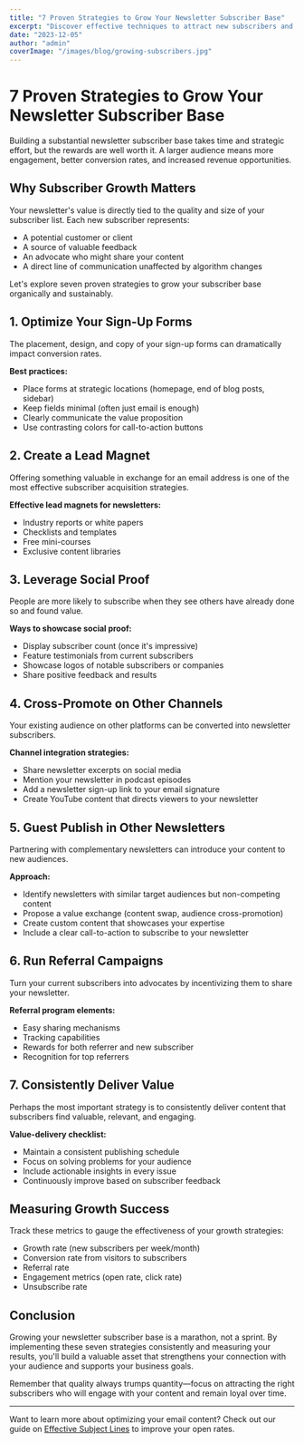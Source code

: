 ```yaml
---
title: "7 Proven Strategies to Grow Your Newsletter Subscriber Base"
excerpt: "Discover effective techniques to attract new subscribers and grow your newsletter audience organically."
date: "2023-12-05"
author: "admin"
coverImage: "/images/blog/growing-subscribers.jpg"
---
```


# 7 Proven Strategies to Grow Your Newsletter Subscriber Base

Building a substantial newsletter subscriber base takes time and strategic effort, but the rewards are well worth it. A larger audience means more engagement, better conversion rates, and increased revenue opportunities.

## Why Subscriber Growth Matters

Your newsletter's value is directly tied to the quality and size of your subscriber list. Each new subscriber represents:

- A potential customer or client
- A source of valuable feedback
- An advocate who might share your content
- A direct line of communication unaffected by algorithm changes

Let's explore seven proven strategies to grow your subscriber base organically and sustainably.

## 1. Optimize Your Sign-Up Forms

The placement, design, and copy of your sign-up forms can dramatically impact conversion rates.

**Best practices:**

- Place forms at strategic locations (homepage, end of blog posts, sidebar)
- Keep fields minimal (often just email is enough)
- Clearly communicate the value proposition
- Use contrasting colors for call-to-action buttons

## 2. Create a Lead Magnet

Offering something valuable in exchange for an email address is one of the most effective subscriber acquisition strategies.

**Effective lead magnets for newsletters:**

- Industry reports or white papers
- Checklists and templates
- Free mini-courses
- Exclusive content libraries

## 3. Leverage Social Proof

People are more likely to subscribe when they see others have already done so and found value.

**Ways to showcase social proof:**

- Display subscriber count (once it's impressive)
- Feature testimonials from current subscribers
- Showcase logos of notable subscribers or companies
- Share positive feedback and results

## 4. Cross-Promote on Other Channels

Your existing audience on other platforms can be converted into newsletter subscribers.

**Channel integration strategies:**

- Share newsletter excerpts on social media
- Mention your newsletter in podcast episodes
- Add a newsletter sign-up link to your email signature
- Create YouTube content that directs viewers to your newsletter

## 5. Guest Publish in Other Newsletters

Partnering with complementary newsletters can introduce your content to new audiences.

**Approach:**

- Identify newsletters with similar target audiences but non-competing content
- Propose a value exchange (content swap, audience cross-promotion)
- Create custom content that showcases your expertise
- Include a clear call-to-action to subscribe to your newsletter

## 6. Run Referral Campaigns

Turn your current subscribers into advocates by incentivizing them to share your newsletter.

**Referral program elements:**

- Easy sharing mechanisms
- Tracking capabilities
- Rewards for both referrer and new subscriber
- Recognition for top referrers

## 7. Consistently Deliver Value

Perhaps the most important strategy is to consistently deliver content that subscribers find valuable, relevant, and engaging.

**Value-delivery checklist:**

- Maintain a consistent publishing schedule
- Focus on solving problems for your audience
- Include actionable insights in every issue
- Continuously improve based on subscriber feedback

## Measuring Growth Success

Track these metrics to gauge the effectiveness of your growth strategies:

- Growth rate (new subscribers per week/month)
- Conversion rate from visitors to subscribers
- Referral rate
- Engagement metrics (open rate, click rate)
- Unsubscribe rate

## Conclusion

Growing your newsletter subscriber base is a marathon, not a sprint. By implementing these seven strategies consistently and measuring your results, you'll build a valuable asset that strengthens your connection with your audience and supports your business goals.

Remember that quality always trumps quantity—focus on attracting the right subscribers who will engage with your content and remain loyal over time.

---

Want to learn more about optimizing your email content? Check out our guide on [Effective Subject Lines](/blog/email-marketing/effective-subject-lines) to improve your open rates.
